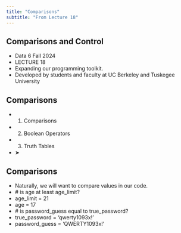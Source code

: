 ```yaml
---
title: "Comparisons"
subtitle: "From Lecture 18"
---
```


## Comparisons and Control

- Data 6 Fall 2024
- LECTURE 18
- Expanding our programming toolkit.
- Developed by students and faculty at UC Berkeley and Tuskegee University

## Comparisons

- 1. Comparisons
- 2. Boolean Operators
- 3. Truth Tables
- ➤

## Comparisons

- Naturally, we will want to compare values in our code.
- \# is age at least age\_limit?
- age\_limit = 21
- age = 17
- \# is password\_guess equal to true\_password?
- true\_password = 'qwerty1093x!'
- password\_guess = 'QWERTY1093x!'


